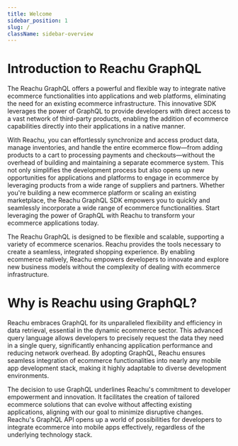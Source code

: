 ```yaml
---
title: Welcome
sidebar_position: 1
slug: /
className: sidebar-overview
---
```


# Introduction to Reachu GraphQL

The Reachu GraphQL offers a powerful and flexible way to integrate native
ecommerce functionalities into applications and web platforms, eliminating the
need for an existing ecommerce infrastructure. This innovative SDK leverages the
power of GraphQL to provide developers with direct access to a vast network of
third-party products, enabling the addition of ecommerce capabilities directly
into their applications in a native manner.

With Reachu, you can effortlessly synchronize and access product data, manage
inventories, and handle the entire ecommerce flow—from adding products to a cart
to processing payments and checkouts—without the overhead of building and
maintaining a separate ecommerce system. This not only simplifies the
development process but also opens up new opportunities for applications and
platforms to engage in ecommerce by leveraging products from a wide range of
suppliers and partners. Whether you're building a new ecommerce platform or
scaling an existing marketplace, the Reachu GraphQL SDK empowers you to quickly
and seamlessly incorporate a wide range of ecommerce functionalities. Start
leveraging the power of GraphQL with Reachu to transform your ecommerce
applications today.

The Reachu GraphQL is designed to be flexible and scalable, supporting a variety
of ecommerce scenarios. Reachu provides the tools necessary to create a
seamless, integrated shopping experience. By enabling ecommerce natively, Reachu
empowers developers to innovate and explore new business models without the
complexity of dealing with ecommerce infrastructure.

# Why is Reachu using GraphQL?

Reachu embraces GraphQL for its unparalleled flexibility and efficiency in data retrieval, essential in the dynamic ecommerce sector. This advanced query language allows developers to precisely request the data they need in a single query, significantly enhancing application performance and reducing network overhead. By adopting GraphQL, Reachu ensures seamless integration of ecommerce functionalities into nearly any mobile app development stack, making it highly adaptable to diverse development environments.

The decision to use GraphQL underlines Reachu's commitment to developer empowerment and innovation. It facilitates the creation of tailored ecommerce solutions that can evolve without affecting existing applications, aligning with our goal to minimize disruptive changes. Reachu's GraphQL API opens up a world of possibilities for developers to integrate ecommerce into mobile apps effectively, regardless of the underlying technology stack.


<GuidesSection className="two-cols" elements={elements} />
